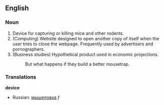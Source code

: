 ==English==
===Noun===
#Device for capturing or killing mice and other rodents.
#(Computing) Website designed to open another copy of itself when the user tries to close the webpage. Frequently used by advertisers and pornographers.
# (Business studies) Hypothetical product used in economic projections.
#:But what happens if they build a better mousetrap.

===Translations===
'''device'''
{{top}}
{{mid}}
*Russian: [[мышеловка]] ''f''
{{bottom}}